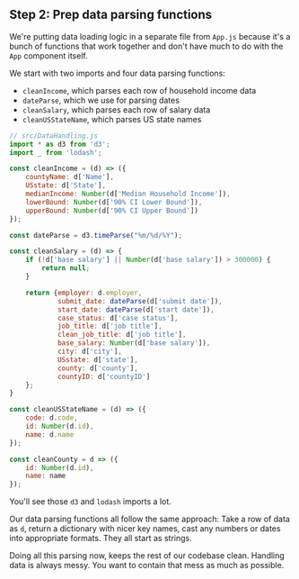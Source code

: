 ## Step 2: Prep data parsing functions

We're putting data loading logic in a separate file from `App.js` because it's
a bunch of functions that work together and don't have much to do with the
`App` component itself.

We start with two imports and four data parsing functions:

- `cleanIncome`, which parses each row of household income data
- `dateParse`, which we use for parsing dates
- `cleanSalary`, which parses each row of salary data
- `cleanUSStateName`, which parses US state names

```javascript
// src/DataHandling.js
import * as d3 from 'd3';
import _ from 'lodash';

const cleanIncome = (d) => ({
    countyName: d['Name'],
    USstate: d['State'],
    medianIncome: Number(d['Median Household Income']),
    lowerBound: Number(d['90% CI Lower Bound']),
    upperBound: Number(d['90% CI Upper Bound'])
});

const dateParse = d3.timeParse("%m/%d/%Y");

const cleanSalary = (d) => {
    if (!d['base salary'] || Number(d['base salary']) > 300000) {
        return null;
    }

    return {employer: d.employer,
            submit_date: dateParse(d['submit date']),
            start_date: dateParse(d['start date']),
            case_status: d['case status'],
            job_title: d['job title'],
            clean_job_title: d['job title'],
            base_salary: Number(d['base salary']),
            city: d['city'],
            USstate: d['state'],
            county: d['county'],
            countyID: d['countyID']
    };
}

const cleanUSStateName = (d) => ({
    code: d.code,
    id: Number(d.id),
    name: d.name
});

const cleanCounty = d => ({
    id: Number(d.id),
    name: name
});

```

You'll see those `d3` and `lodash` imports a lot.

Our data parsing functions all follow the same approach: Take a row of data as
`d`, return a dictionary with nicer key names, cast any numbers or dates into
appropriate formats. They all start as strings.

Doing all this parsing now, keeps the rest of our codebase clean. Handling data
is always messy. You want to contain that mess as much as possible.